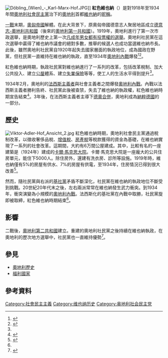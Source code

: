 [[File:Döbling_(Wien)_-_Karl-Marx-Hof.JPG|thumb]]]]
'''紅色維也納'''（{{lang-de|Rotes Wien}}）是對1918年至1934年間[[奧地利社會民主黨|奧地利社會民主黨]]治下的[[奧地利|奧地利]]首都[[維也納|維也納]]的[[昵稱|昵稱]]。

[[一戰|一戰]]末期，[[奧匈帝國|奧匈帝國]]解體。在此大背景下，原奧匈帝國德意志人聚居地區成立[[德意志-奧地利共和國|德意志-奧地利共和國]]（後來的[[奧地利第一共和國|奧地利第一共和國]]）。1919年，奧地利進行了第一次市政選舉，是奧地利歷史上第一次[[普遍选举|凡成年男女都有投票權的選舉]]。奧地利社民黨在這次選舉中贏得了維也納市議會的絕對多數，推舉的候選人也成功當選維也納市長。此後，雖然奧地利社民黨自1920年起失去國家層面的執政地位，成為國政在野黨，但社民黨一直維持在維也納的執政，直至1934年[[奧地利內戰|奧地利內戰]]爆發<ref>{{cite web |author1=黃哲翰 |title=紅色維也納（上）：第一共和甩不掉的「臣民性格」 |url=https://global.udn.com/global_vision/story/8664/3453075 |website=聯合新聞網 |accessdate=2020-11-01}}</ref><ref name=Wien-info2019>{{cite web |title=红色维也纳一百年 |url=https://b2b.wien.info/en/press-media-services/pressservice/2019/04/04-zh/100-years-red-wien |website=维也纳新闻资讯 |accessdate=2020-11-01}}</ref>。

紅色維也納時期，執政社民黨對維也納進行了一系列的改革，包括改革稅制、加大公共投入、建立[[公共房屋|公屋]]體系、建立[[失業保險|失業保險]]等等，使工人的生活水平得到提升<ref name=Wien-info2019/>。

1934年2月，奧地利的[[法西斯主義|法西斯主義者]]與社會主義者之間爆發[[奧地利內戰|奧地利內戰]]。內戰以法西斯主義者勝利告終、社民黨此後被查禁，失去了維也納的執政權，紅色維也納時期宣告結束<ref>{{cite web|author=Eve Blau|url=https://www.austria.org/revisiting-red-vienna|title=Re-Visiting Red Vienna: As an Urban Project |accessdate=2020-11-01|website=Austrian Press & Information Service in the United States}}</ref>。3年後，在法西斯主義者主導下[[德奧合併|德奧合併]]，奧地利成為[[納粹德國|納粹德國]]的一部分。

==歷史==
[[File:Viktor-Adler-Hof_Ansicht_2.jpg|thumb]]
紅色維也納時期，奧地利社會民主黨通過稅制改革，以徵收奢侈品稅、[[增值稅|增值稅]]、[[房產稅|房產稅]]等稅款獲得的資金為基礎，在維也納實現了一系列的社會改革。這期間，大約有6万間公屋建成。其中，比較有名的一座建築是（1924年）建成的[[卡爾·馬克思大院|卡爾·馬克思大院]]。卡爾·馬克思大院是一座龐大的公共住房單元，能住下5000人。除住房外，還建有洗衣房、診所等設施。1919年時，維也納僅有5%的房屋有供水、7%的房屋有供電，至1934年，住房情況已得到很大改善<ref name=An2019>{{cite web |title=维也纳红与黑：卡尔·马克思大院与“红色维也纳”百年 |url=https://www.academia.edu/42879734/%E7%B6%AD%E4%B9%9F%E7%B4%8D%E7%B4%85%E8%88%87%E9%BB%91_%E5%8D%A1%E7%88%BE_%E9%A6%AC%E5%85%8B%E6%80%9D%E5%A4%A7%E9%99%A2%E8%88%87_%E7%B4%85%E8%89%B2%E7%B6%AD%E4%B9%9F%E7%B4%8D_%E7%99%BE%E5%B9%B4 |website=澎湃新闻 |accessdate=2020-11-06}}</ref>。

然而，隨社民黨與右派的[[基督教社会党_(奥地利)|基社黨]]矛盾不斷深化，社民黨在維也納的執政地位不斷受到挑戰。20世紀20年代末之後，左右兩派常常在維也納發生武力衝突。到1934年，衝突演變為小規模的[[奧地利內戰|奧地利內戰]]。法西斯化的基社黨在內戰中取勝，社民黨旋即被取締，紅色維也納時期結束<ref name=An2019/>。

==影響==
二戰後，[[奧地利第二共和國|奧地利第二共和國]]建立。重建的奧地利社民黨之後持續在維也納執政，在奧地利的歷次地方選舉中，社民黨也一直維持優勢<ref>{{cite web |title=奧地利首都選舉 紅色維也納傳統不變 |url=https://tw.news.yahoo.com/%E5%A5%A7%E5%9C%B0%E5%88%A9%E9%A6%96%E9%83%BD%E9%81%B8%E8%88%89-%E7%B4%85%E8%89%B2%E7%B6%AD%E4%B9%9F%E7%B4%8D%E5%82%B3%E7%B5%B1%E4%B8%8D%E8%AE%8A-105339697.html?guccounter=1&guce_referrer=aHR0cHM6Ly93d3cuZ29vZ2xlLmNvbS8&guce_referrer_sig=AQAAALg8b8k5OBraXkUpRwP-UNaaKZ2qlFAthV_UHB-Y-_MIA7mshE0PNtU0hj8vanq67SaCjX1hxhvI0eQCbJMYrrTGFdEWuPrjZqWpjvNj0FcEiVkmkZlNQkVCsRwStle5WRheFcfyCO6oDD3y1x9aZxYE_YeDfM7g8T0uolEIKYLR |website=中央社 |accessdate=2020-11-06}}</ref>。

==參見==
*[[奧地利歷史|奧地利歷史]]
*[[福利國家|福利國家]]

==參考資料==
{{reflist}}

[[Category:社會民主主義|Category:社會民主主義]]
[[Category:维也纳历史|Category:维也纳历史]]
[[Category:奥地利社会民主党|Category:奥地利社会民主党]]